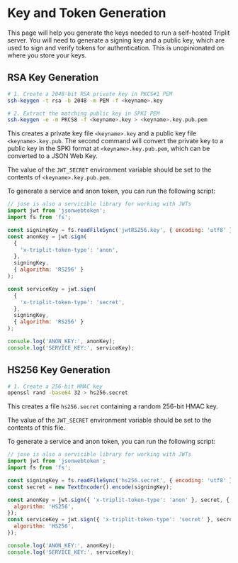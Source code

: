 # Key and Token Generation

This page will help you generate the keys needed to run a self-hosted Triplit server. You will need to generate a signing key and a public key, which are used to sign and verify tokens for authentication. This is unopinionated on where you store your keys.

## RSA Key Generation

```bash
# 1. Create a 2048-bit RSA private key in PKCS#1 PEM
ssh-keygen -t rsa -b 2048 -m PEM -f <keyname>.key

# 2. Extract the matching public key in SPKI PEM
ssh-keygen -e -m PKCS8 -f <keyname>.key > <keyname>.key.pub.pem
```

This creates a private key file `<keyname>.key` and a public key file `<keyname>.key.pub`. The second command will convert the private key to a public key in the SPKI format at `<keyname>.key.pub.pem`, which can be converted to a JSON Web Key.

The value of the `JWT_SECRET` environment variable should be set to the contents of `<keyname>.key.pub.pem`.

To generate a service and anon token, you can run the following script:

```javascript
// jose is also a servicible library for working with JWTs
import jwt from 'jsonwebtoken';
import fs from 'fs';

const signingKey = fs.readFileSync('jwtRS256.key', { encoding: 'utf8' }).trim();
const anonKey = jwt.sign(
  {
    'x-triplit-token-type': 'anon',
  },
  signingKey,
  { algorithm: 'RS256' }
);

const serviceKey = jwt.sign(
  {
    'x-triplit-token-type': 'secret',
  },
  signingKey,
  { algorithm: 'RS256' }
);

console.log('ANON_KEY:', anonKey);
console.log('SERVICE_KEY:', serviceKey);
```

## HS256 Key Generation

```bash
# 1. Create a 256-bit HMAC key
openssl rand -base64 32 > hs256.secret
```

This creates a file `hs256.secret` containing a random 256-bit HMAC key.

The value of the `JWT_SECRET` environment variable should be set to the contents of this file.

To generate a service and anon token, you can run the following script:

```javascript
// jose is also a servicible library for working with JWTs
import jwt from 'jsonwebtoken';
import fs from 'fs';

const signingKey = fs.readFileSync('hs256.secret', { encoding: 'utf8' }).trim();
const secret = new TextEncoder().encode(signingKey);

const anonKey = jwt.sign({ 'x-triplit-token-type': 'anon' }, secret, {
  algorithm: 'HS256',
});
const serviceKey = jwt.sign({ 'x-triplit-token-type': 'secret' }, secret, {
  algorithm: 'HS256',
});

console.log('ANON_KEY:', anonKey);
console.log('SERVICE_KEY:', serviceKey);
```
